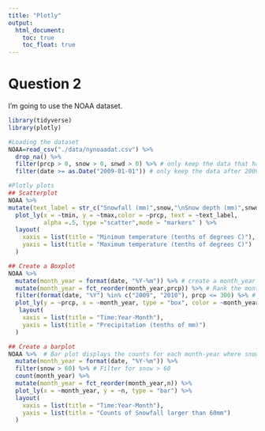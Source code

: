 ```yaml
---
title: "Plotly"
output: 
  html_document:
    toc: true
    toc_float: true
---
```


# Question 2
I'm going to use the NOAA dataset.

```r
library(tidyverse)
library(plotly)
```

```r
#Loading the dataset
NOAA=read_csv("./data/nynoaadat.csv") %>% 
  drop_na() %>% 
  filter(prcp > 0, snow > 0, snwd > 0) %>% # only keep the data that has Precipitation, Snowfall and Snow depth larger than 0
  filter(date >= as.Date("2009-01-01")) # only keep the data after 2009-01-01
```


```r
#Plotly plots
## Scatterplot
NOAA %>% 
mutate(text_label = str_c("Snowfall (mm)",snow,"\nSnow depth (mm)",snwd)) %>% 
  plot_ly(x = ~tmin, y = ~tmax,color = ~prcp, text = ~text_label,
          alpha =.5, type ="scatter",mode = "markers" ) %>% 
  layout(
    xaxis = list(title = "Minimum temperature (tenths of degrees C)"),  
    yaxis = list(title = "Maximum temperature (tenths of degrees C)")   
  )
```

```r
## Create a Boxplot
NOAA %>%
  mutate(month_year = format(date, "%Y-%m")) %>% # create a month_year variable
  mutate(month_year = fct_reorder(month_year,prcp)) %>% # Rank the month_year based on the Precipitation
  filter(format(date, "%Y") %in% c("2009", "2010"), prcp <= 300) %>% # Only include values of prcp less than or equal to 300, making the Boxplot bigger and clearer 
  plot_ly(y = ~prcp, x = ~month_year, type = "box", color = ~month_year) %>% 
   layout(
    xaxis = list(title = "Time:Year-Month"),  
    yaxis = list(title = "Precipitation (tenths of mm)")   
  )
```
```r
## Create a barplot
NOAA %>%  # Bar plot displays the counts for each month-year where snow > 60
  mutate(month_year = format(date, "%Y-%m")) %>%
  filter(snow > 60) %>% # Filter for snow > 60
  count(month_year) %>%
  mutate(month_year = fct_reorder(month_year,n)) %>% 
  plot_ly(x = ~month_year, y = ~n, type = "bar") %>% 
  layout(
    xaxis = list(title = "Time:Year-Month"),  
    yaxis = list(title = "Counts of Snowfall larger than 60mm")   
  )


```



